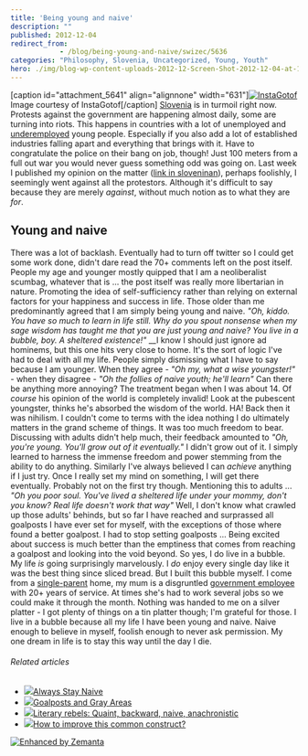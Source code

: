 ```yaml
---
title: 'Being young and naive'
description: ""
published: 2012-12-04
redirect_from: 
            - /blog/being-young-and-naive/swizec/5636
categories: "Philosophy, Slovenia, Uncategorized, Young, Youth"
hero: ./img/blog-wp-content-uploads-2012-12-Screen-Shot-2012-12-04-at-12.47.42-PM.png
---
```

\[caption id=&quot;attachment_5641&quot; align=&quot;alignnone&quot; width=&quot;631&quot;][![InstaGotof](http://swizec.com/blog/wp-content/uploads/2012/12/Screen-Shot-2012-12-04-at-12.47.42-PM.png "InstaGotof")](./img/blog-wp-content-uploads-2012-12-Screen-Shot-2012-12-04-at-12.47.42-PM.png) Image courtesy of InstaGotof\[/caption] [Slovenia](<http://maps.google.com/maps?ll=46.05,14.5&amp;spn=10.0,10.0&amp;q=46.05,14.5 (Slovenia)&amp;t=h> "Slovenia") is in turmoil right now. Protests against the government are happening almost daily, some are turning into riots. This happens in countries with a lot of unemployed and [underemployed](http://en.wikipedia.org/wiki/Underemployment "Underemployment") young people. Especially if you also add a lot of established industries falling apart and everything that brings with it. Have to congratulate the police on their bang on job, though! Just 100 meters from a full out war you would never guess something odd was going on. Last week I published my opinion on the matter ([link in sloveninan](http://www.had.si/blog/2012/12/01/vsi-pizdakajo-nihce-ne-bi-delal/)), perhaps foolishly, I seemingly went against all the protestors. Although it&#x27;s difficult to say because they are merely _against_, without much notion as to what they are _for_.

## Young and naive

There was a lot of backlash. Eventually had to turn off twitter so I could get some work done, didn&#x27;t dare read the 70+ comments left on the post itself. People my age and younger mostly quipped that I am a neoliberalist scumbag, whatever that is ... the post itself was really more libertarian in nature. Promoting the idea of self-sufficiency rather than relying on external factors for your happiness and success in life. Those older than me predominantly agreed that I am simply being young and naive. _&quot;Oh, kiddo. You have so much to learn in life still. Why do you spout nonsense when my sage wisdom has taught me that you are just young and naive? You live in a bubble, boy. A sheltered existence!&quot;_ __I know I should just ignore ad hominems, but this one hits very close to home. It&#x27;s the sort of logic I&#x27;ve had to deal with all my life. People simply dismissing what I have to say because I am younger. When they agree - _&quot;Oh my, what a wise youngster!&quot;_ - when they disagree - _&quot;Oh the follies of naive youth; he&#x27;ll learn&quot;_ Can there be anything more annoying? The treatment began when I was about 14. Of _course_ his opinion of the world is completely invalid! Look at the pubescent youngster, thinks he&#x27;s absorbed the wisdom of the world. HA! Back then it was nihilism. I couldn&#x27;t come to terms with the idea nothing I do ultimately matters in the grand scheme of things. It was too much freedom to bear. Discussing with adults didn&#x27;t help much, their feedback amounted to _&quot;Oh, you&#x27;re young. You&#x27;ll grow out of it eventually.&quot;_ I didn&#x27;t grow out of it. I simply learned to harness the immense freedom and power stemming from the ability to do anything. Similarly I&#x27;ve always believed I can _achieve_ anything if I just try. Once I really set my mind on something, I will get there eventually. Probably not on the first try though. Mentioning this to adults ... _&quot;Oh you poor soul. You&#x27;ve lived a sheltered life under your mommy, don&#x27;t you know? Real life doesn&#x27;t work that way&quot;_ Well, I don&#x27;t know what crawled up those adults&#x27; behinds, but so far I have reached and surprassed all goalposts I have ever set for myself, with the exceptions of those where found a better goalpost. I had to stop setting goalposts ... Being excited about success is much better than the emptiness that comes from reaching a goalpost and looking into the void beyond. So yes, I do live in a bubble. My life _is_ going surprisingly marvelously. I _do_ enjoy every single day like it was the best thing since sliced bread. But I built this bubble myself. I come from a [single-parent](http://en.wikipedia.org/wiki/Single_parent "Single parent") home, my mum is a disgruntled [government employee](http://en.wikipedia.org/wiki/Civil_service "Civil service") with 20+ years of service. At times she&#x27;s had to work several jobs so we could make it through the month. Nothing was handed to me on a silver platter - I got plenty of things on a tin platter though; I&#x27;m grateful for those. I live in a bubble because all my life I have been young and naive. Naive enough to believe in myself, foolish enough to never ask permission. My one dream in life is to stay this way until the day I die.

###### Related articles

- [![](http://i.zemanta.com/129649866_80_80.jpg)](http://ornamentalelements.com/2012/12/03/always-stay-naive/)[Always Stay Naive](http://ornamentalelements.com/2012/12/03/always-stay-naive/)
- [![](http://i.zemanta.com/118276132_80_80.jpg)](http://tomaplomb.blogspot.com/2012/10/goalposts-and-gray-areas.html)[Goalposts and Gray Areas](http://tomaplomb.blogspot.com/2012/10/goalposts-and-gray-areas.html)
- [![](http://i.zemanta.com/noimg_78_80_80.jpg)](http://bardhasflown.wordpress.com/2012/11/20/the-next-real/)[Literary rebels: Quaint, backward, naive, anachronistic](http://bardhasflown.wordpress.com/2012/11/20/the-next-real/)
- [![](http://i.zemanta.com/noimg_45_80_80.jpg)](http://stackoverflow.com/questions/13701374/how-to-improve-this-common-construct)[How to improve this common construct?](http://stackoverflow.com/questions/13701374/how-to-improve-this-common-construct)

[![Enhanced by Zemanta](http://img.zemanta.com/zemified_e.png?x-id=82c25b76-edc1-4dae-9c53-a29763261266)](http://www.zemanta.com/?px "Enhanced by Zemanta")
